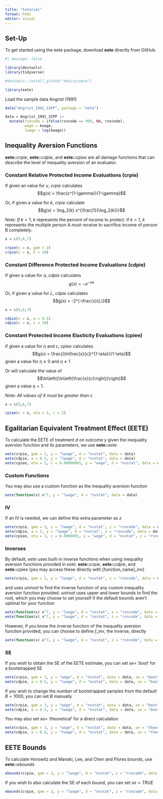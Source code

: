 ```yaml
---
title: "tutorial"
format: html
editor: visual
---
```


## Set-Up

To get started using the eete package, download **eete** directly from GitHub.

```r
#| message: false

library(devtools)
library(tidyverse)

#devtools::install_github("mkairy/eete")

library(eete)
```

Load the sample data Angrist (1991)

```r
data("Angrist_1991_SIPP", package = "eete")

data = Angrist_1991_SIPP |>
  mutate(rsncode = ifelse(rsncode == 999, NA, rsncode),
         wage = kwage,
         lwage = log(kwage))
```

## Inequality Aversion Functions

**eete::***crpie*, **eete::***cdpie*, and **eete::***cpiee* are all damage functions that can describe the level of inequality aversion of an evaluator.

### Constant Relative Protected Income Evaluations (crpie)

If given an value for $\gamma$, *crpie* calculates $$g(x) = \frac{x^{1-\gamma}}{1-\gamma}$$

Or, if given a value for $k$, *crpie* calculate $$g(x) = \log_2(k) x^{\frac{1}{\log_2(k)}}$$

*Note: If* $k < 1$, $k$ represents the percent of income to protect. If $k > 1$, $k$ represents the multiple person A must receive to sacrifice income of person B completely.

```r
x = c(5,6,7)

crpie(x = x, gam = 2)
crpie(x = x, k = 10)
```

### Constant Difference Protected Income Evaluations (cdpie)

If given a value for $a$, *cdpie* calculates $$g(x) = -e^{-ax}$$

Or, if given a value for $L$, *cdpie* calculates $$g(x) = -2^{-\frac{x}{L}}$$

```r
x = c(5,6,7)

cdpie(x = x, a = 0.5)
cdpie(x = x, L = 10)
```

### Constant Protected Income Elasticity Evaluations (cpiee)

If given a value for $\eta$ and $c$, *cpiee* calculates $$g(x) = \frac{(\ln\frac{x}{c})^{1-\eta}}{1-\eta}$$ given a value for $\eta \geq 0$ and $\eta \neq 1$

Or will calculate the value of $$\ln\left({\ln\left(\frac{x}{c}\right)}\right)$$ given a value $\eta = 1$.

*Note: All values of X must be greater than c*

```r
x = c(5,6,7)

cpiee(x = x, eta = 2, c = 2)
```

## Egalitarian Equivalent Treatment Effect (EETE)

To calculate the EETE of treatment $d$ on outcome $y$ given the inequality aversion function and its parameters, we use **eete::***eete*

```r
eete(crpie, gam = 2, y = "lwage", d = "nvstat", data = data)
eete(cdpie, a = 0.5, y = "lwage", d = "nvstat", data = data)
eete(cpiee, eta = 2, c = 0.00000001, y = "wage", d = "nvstat", data = data)
```

### Custom Functions

You may also use a custom function as the inequality aversion function

```r
eete(function(x) x^7, y = "lwage", d = "nvstat", data = data)
```

### IV

If an IV is needed, we can define this extra parameter as $z$

```r
eete(crpie, gam = 2, y = "lwage", d = "nvstat", z = "rsncode", data = data)
eete(cdpie, a = 2, y = "lwage", d = "nvstat", z = "rsncode", data = data)
eete(cpiee, eta = 1, c = 0.0000001, y = "wage", d = "nvstat", z = "rsncode", data = data)
```

### Inverses

By default, *eete* uses built-in inverse functions when using inequality aversion functions provided in *eete*: **eete::***crpie*, **eete::***cdpie*, and **eete::***cpiee* (you may access these directly with \[function_name\]\_inv)

```r
eete(crpie, gam = 2, y = "lwage", d = "nvstat", z = "rsncode", data = data)
```

and uses *uniroot* to find the inverse function of any custom inequality aversion function provided. *uniroot* uses upper and lower bounds to find the root, which you may choose to set yourself if the default bounds aren't optimal for your function

```r
eete(function(x) x^7, y = "lwage", d = "nvstat", z = "rsncode", data = data)
eete(function(x) x^7, y = "lwage", d = "nvstat", z = "rsncode", data = data, lower = 0.1, upper = 50)
```

However, if you know the inverse function of the inequality aversion function provided, you can choose to define $f\_inv$, the inverse, directly

```r
eete(function(x) x^7, y = "lwage", d = "nvstat", z = "rsncode", data = data, f_inv = function(x) x^(1/7))
```

### SE

If you wish to obtain the SE of the EETE estimate, you can set $se = \ 'boot'$ for a bootstrapped SE

```r
eete(crpie, gam = 3, y = "wage", d = "nvstat", data = data, se = "boot")
eete(cdpie, a = 0.5, y = "lwage", d = "nvstat", data = data, se = "boot")
```

If you wish to change the number of bootstrapped samples from the default $B = 1000$, you can set $B$ manually

```r
eete(crpie, gam = 3, y = "wage", d = "nvstat", data = data, se = "boot", B = 500)
eete(cdpie, a = 0.5, y = "lwage", d = "nvstat", data = data, se = "boot", B = 500)
```

You may also set $se = \ 'theoretical'$ for a direct calculation

```r

eete(crpie, gam = 3, y = "wage", d = "nvstat", data = data, se = "theoretical")
eete(cdpie, a = 0.5, y = "lwage", d = "nvstat", data = data, se = "theoretical")
```

## EETE Bounds

To calculate Horowitz and Manski, Lee, and Chen and Flores bounds, use **eete::***ebounds*

```r
ebounds(crpie, gam = 2, y = "lwage", d = "nvstat", z = "rsncode", data = data)
```

If you wish to also calculate the SE of each bound, you can set $se = TRUE$

```r
ebounds(crpie, gam = 2, y = "lwage", d = "nvstat", z = "rsncode", data = data, se = TRUE)
```
